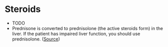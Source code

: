 # Steroids

- TODO
- Prednisone is converted to prednisolone (the active steroids form) in the liver. If the patient has impaired liver function, you should use prednisolone. ([Source](https://twitter.com/mendesthiagob/status/1552355399579455492?s=12&t=ShFq17XhY6xEO9u2uNkmlA))